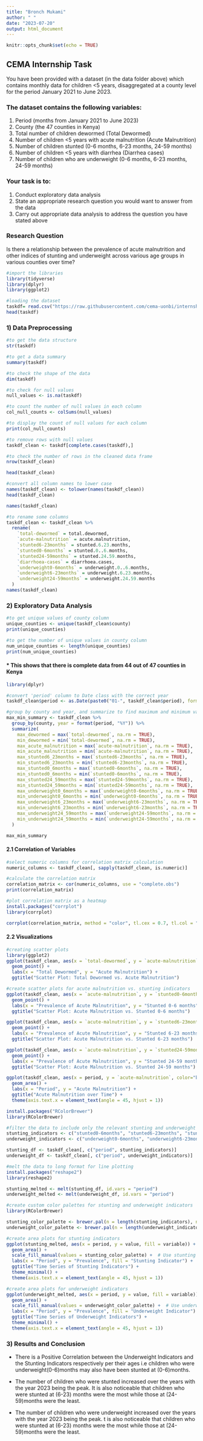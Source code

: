 ```yaml
---
title: "Bronch Mukami"
author: " "
date: "2023-07-20"
output: html_document
---
```


```r
knitr::opts_chunk$set(echo = TRUE)
```

## CEMA Internship Task
You have been provided with a dataset (in the data folder above) which contains monthly data for children <5 years, disaggregated at a county level for the period January 2021 to June 2023.

### The dataset contains the following variables:

1) Period (months from January 2021 to June 2023)
2) County (the 47 counties in Kenya)
3) Total number of children dewormed (Total Dewormed)
4) Number of children <5 years with acute malnutrition (Acute Malnutrition)
5) Number of children stunted (0-6 months, 6-23 months, 24-59 months)
6) Number of children <5 years with diarrhea (Diarrhea cases)
7) Number of children who are underweight (0-6 months, 6-23 months, 24-59 months)

### Your task is to:

1) Conduct exploratory data analysis
2) State an appropriate research question you would want to answer from the data
3) Carry out appropriate data analysis to address the question you have stated above

### Research Question
Is there a relationship between the prevalence of acute malnutrition and other indices of stunting and underweight across various age groups in various counties over time?

```r
#import the libraries
library(tidyverse)
library(dplyr)
library(ggplot2)
```

```r
#loading the dataset
taskdf= read.csv("https://raw.githubusercontent.com/cema-uonbi/internship_task/main/data/cema_internship_task_2023.csv")
head(taskdf)
```

### 1) Data Preprocessing

```r
#to get the data structure 
str(taskdf)
```
```r
#to get a data summary
summary(taskdf)
```
```r
#to check the shape of the data
dim(taskdf)
```

```r
#to check for null values
null_values <- is.na(taskdf)

#to count the number of null values in each column
col_null_counts <- colSums(null_values)

#to display the count of null values for each column
print(col_null_counts)
```
```r
#to remove rows with null values
taskdf_clean <- taskdf[complete.cases(taskdf),]

#to check the number of rows in the cleaned data frame
nrow(taskdf_clean)
```
```r
head(taskdf_clean)
```
```r
#convert all column names to lower case
names(taskdf_clean) <- tolower(names(taskdf_clean))
head(taskdf_clean)
```

```r
names(taskdf_clean)
```

```r
#to rename some columns
taskdf_clean <- taskdf_clean %>%
  rename(
    `total-dewormed` = total.dewormed,
    `acute-malnutrition` = acute.malnutrition,
    `stunted6-23months` = stunted.6.23.months,
    `stunted0-6months` = stunted.0..6.months,
    `stunted24-59months` = stunted.24.59.months,
    `diarrhoea-cases` = diarrhoea.cases,
    `underweight0-6months` = underweight.0..6.months,
    `underweight6-23months` = underweight.6.23.months,
    `underweight24-59months` = underweight.24.59.months
  )
names(taskdf_clean)
```

### 2) Exploratory Data Analysis
```r
#to get unique values of county column
unique_counties <- unique(taskdf_clean$county)
print(unique_counties)

#to get the number of unique values in county column
num_unique_counties <- length(unique_counties)
print(num_unique_counties)
```
#### * This shows that there is complete data from 44 out of 47 counties in Kenya

```r
library(dplyr)

#convert 'period' column to Date class with the correct year
taskdf_clean$period <- as.Date(paste0("01-", taskdf_clean$period), format = "%d-%b-%y")

#group by county and year, and summarize to find maximum and minimum values
max_min_summary <- taskdf_clean %>%
  group_by(county, year = format(period, "%Y")) %>%
  summarize(
    max_dewormed = max(`total-dewormed`, na.rm = TRUE),
    min_dewormed = min(`total-dewormed`, na.rm = TRUE),
    max_acute_malnutrition = max(`acute-malnutrition`, na.rm = TRUE),
    min_acute_malnutrition = min(`acute-malnutrition`, na.rm = TRUE),
    max_stunted6_23months = max(`stunted6-23months`, na.rm = TRUE),
    min_stunted6_23months = min(`stunted6-23months`, na.rm = TRUE),
    max_stunted0_6months = max(`stunted0-6months`, na.rm = TRUE),
    min_stunted0_6months = min(`stunted0-6months`, na.rm = TRUE),
    max_stunted24_59months = max(`stunted24-59months`, na.rm = TRUE),
    min_stunted24_59months = min(`stunted24-59months`, na.rm = TRUE),
    max_underweight0_6months = max(`underweight0-6months`, na.rm = TRUE),
    min_underweight0_6months = min(`underweight0-6months`, na.rm = TRUE),
    max_underweight6_23months = max(`underweight6-23months`, na.rm = TRUE),
    min_underweight6_23months = min(`underweight6-23months`, na.rm = TRUE),
    max_underweight24_59months = max(`underweight24-59months`, na.rm = TRUE),
    min_underweight24_59months = min(`underweight24-59months`, na.rm = TRUE)
  )

max_min_summary

```

#### 2.1 Correlation of Variables
```r
#select numeric columns for correlation matrix calculation
numeric_columns <- taskdf_clean[, sapply(taskdf_clean, is.numeric)]

#calculate the correlation matrix
correlation_matrix <- cor(numeric_columns, use = "complete.obs")
print(correlation_matrix)

```

```r
#plot correlation matrix as a heatmap
install.packages("corrplot")
library(corrplot)

corrplot(correlation_matrix, method = "color", tl.cex = 0.7, tl.col = "black")
```

#### 2.2 Visualizations
```r
#creating scatter plots
library(ggplot2)
ggplot(taskdf_clean, aes(x = `total-dewormed`, y = `acute-malnutrition`, color= "red")) +
  geom_point() +
  labs(x = "Total Dewormed", y = "Acute Malnutrition") +
  ggtitle("Scatter Plot: Total Dewormed vs. Acute Malnutrition")

```
```r
#create scatter plots for acute malnutrition vs. stunting indicators
ggplot(taskdf_clean, aes(x = `acute-malnutrition`, y = `stunted0-6months`, color= "blue")) +
  geom_point() +
  labs(x = "Prevalence of Acute Malnutrition", y = "Stunted 0-6 months") +
  ggtitle("Scatter Plot: Acute Malnutrition vs. Stunted 0-6 months")

ggplot(taskdf_clean, aes(x = `acute-malnutrition`, y = `stunted6-23months`, color="orange")) +
  geom_point() +
  labs(x = "Prevalence of Acute Malnutrition", y = "Stunted 6-23 months") +
  ggtitle("Scatter Plot: Acute Malnutrition vs. Stunted 6-23 months")

ggplot(taskdf_clean, aes(x = `acute-malnutrition`, y = `stunted24-59months`, color="magenta")) +
  geom_point() +
  labs(x = "Prevalence of Acute Malnutrition", y = "Stunted 24-59 months") +
  ggtitle("Scatter Plot: Acute Malnutrition vs. Stunted 24-59 months")

```
```r
ggplot(taskdf_clean, aes(x = period, y = `acute-malnutrition`, color="blue")) +
  geom_area() +
  labs(x = "Period", y = "Acute Malnutrition") +
  ggtitle("Acute Malnutrition over Time") +
  theme(axis.text.x = element_text(angle = 45, hjust = 1)) 
```


```r
install.packages("RColorBrewer")
library(RColorBrewer)
```

```r
#filter the data to include only the relevant stunting and underweight indicators
stunting_indicators <- c("stunted0-6months", "stunted6-23months", "stunted24-59months")
underweight_indicators <- c("underweight0-6months", "underweight6-23months", "underweight24-59months")

stunting_df <- taskdf_clean[, c("period", stunting_indicators)]
underweight_df <- taskdf_clean[, c("period", underweight_indicators)]

#melt the data to long format for line plotting
install.packages("reshape2")
library(reshape2)

stunting_melted <- melt(stunting_df, id.vars = "period")
underweight_melted <- melt(underweight_df, id.vars = "period")

#create custom color palettes for stunting and underweight indicators
library(RColorBrewer)

stunting_color_palette <- brewer.pal(n = length(stunting_indicators), name = "Set2")
underweight_color_palette <- brewer.pal(n = length(underweight_indicators), name = "Paired")

#create area plots for stunting indicators
ggplot(stunting_melted, aes(x = period, y = value, fill = variable)) +
  geom_area() +
  scale_fill_manual(values = stunting_color_palette) +  # Use stunting color palette
  labs(x = "Period", y = "Prevalence", fill = "Stunting Indicator") +
  ggtitle("Time Series of Stunting Indicators") +
  theme_minimal() +
  theme(axis.text.x = element_text(angle = 45, hjust = 1))

#create area plots for underweight indicators
ggplot(underweight_melted, aes(x = period, y = value, fill = variable)) +
  geom_area() +
  scale_fill_manual(values = underweight_color_palette) +  # Use underweight color palette
  labs(x = "Period", y = "Prevalence", fill = "Underweight Indicator") +
  ggtitle("Time Series of Underweight Indicators") +
  theme_minimal() +
  theme(axis.text.x = element_text(angle = 45, hjust = 1))

```

### 3) Results and Conclusion
* There is a Positive Correlation between the Underweight Indicators and the Stunting Indicators respectively per their ages i.e children who were underweight(0-6)months may also have been stunted at (0-6)months.

* The number of children who were stunted increased over the years with the year 2023 being the peak. It is also noticeable that children who were stunted at (6-23) months were the most while those at (24-59)months were the least.

* The number of children who were underweight increased over the years with the year 2023 being the peak. t is also noticeable that children who were stunted at (6-23) months were the most while those at (24-59)months were the least.